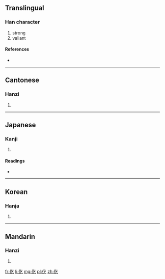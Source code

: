 ==Translingual==

===Han character===
{{Han char|rn=9|rad=人|as=03|sn=5|four=2821<sub>7</sub>|canj=人人弓 (OON)}}

# strong
# valiant

====References====
* {{Han ref|kx=0093.070|dkj=00382|dj=0197.040|hdz=10114.050|uh=4EE1|ud=20193|bh=C968|bd=51560}}

----

==Cantonese==

===Hanzi===
{{yue-hanzi|jyut=|y=gaak3, ngat6}}

# {{defn|lang=yue|sort=人03}}

----

==Japanese==

===Kanji===
{{ja-kanji|grade=|rs=人03}}

# {{defn|lang=ja|sort=人03}}

====Readings====
* {{ja-readings|on=[[きつ]] (kitsu), [[こち]] (kochi), [[ごち]] (gochi)|kun=[[いさましい]] (isamashii)}}

----

==Korean==

===Hanja===
{{ko-hanja|hangeul=흘|rv=heul|mr=hŭl}}

# {{defn|lang=ko|sort=人03}}

----

==Mandarin==

===Hanzi===
{{cmn-hanzi|pin=[[yì]] ([[yi4]])|wg=i<sup>4</sup>}}

# {{defn|lang=cmn|sort=人03}}

[[fr:仡]]
[[li:仡]]
[[mg:仡]]
[[pl:仡]]
[[zh:仡]]